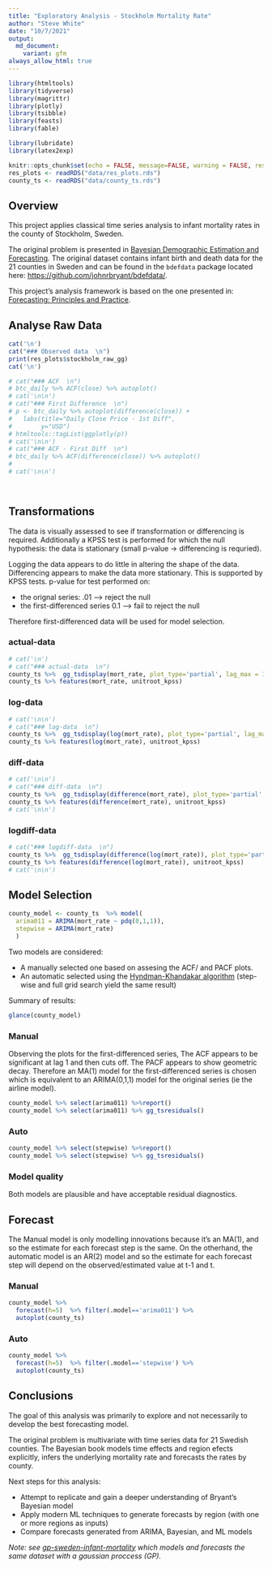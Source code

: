 ```yaml
---
title: "Exploratory Analysis - Stockholm Mortality Rate"
author: "Steve White"
date: "10/7/2021"
output:
  md_document:
    variant: gfm
always_allow_html: true
---
```



```r
library(htmltools)
library(tidyverse)
library(magrittr)
library(plotly)
library(tsibble)
library(feasts)
library(fable)

library(lubridate)
library(latex2exp)

knitr::opts_chunk$set(echo = FALSE, message=FALSE, warning = FALSE, results = "asis")
res_plots <- readRDS("data/res_plots.rds")
county_ts <- readRDS("data/county_ts.rds")

```

## Overview  

This project applies classical time series analysis to infant mortality rates in the county of Stockholm, Sweden.  

The original problem is presented in [Bayesian Demographic Estimation and Forecasting](https://www.taylorfrancis.com/chapters/mono/10.1201/9780429452987-11/infant-mortality-sweden-john-bryant-junni-zhang). The original dataset contains infant birth and death data for the 21 counties in Sweden and can be found in the `bdefdata` package located here: [https://github.com/johnrbryant/bdefdata/](https://github.com/johnrbryant/bdefdata/).   


This project's analysis framework is based on the one presented in:
[Forecasting: Principles and Practice](https://otexts.com/fpp3/arima-r.html).



## Analyse Raw Data {.tabset .tabset-pills}



```r

cat('\n') 
cat("### Observed data  \n")
print(res_plots$stockholm_raw_gg)
cat('\n') 

# cat("### ACF  \n")
# btc_daily %>% ACF(close) %>% autoplot()
# cat('\n\n') 
# cat("### First Difference  \n")
# p <- btc_daily %>% autoplot(difference(close)) +
#   labs(title="Daily Close Price - 1st Diff",
#        y="USD") 
# htmltools::tagList(ggplotly(p))
# cat('\n\n') 
# cat("### ACF - First Diff  \n")
# btc_daily %>% ACF(difference(close)) %>% autoplot()
# 
# cat('\n\n')

  
```

## {-}



## Transformations {.tabset .tabset-pills}

The data is visually assessed to see if transformation or differencing is required.  Additionally a KPSS test is performed for which the null hypothesis: the data is stationary (small p-value -> differencing is requried).

Logging the data appears to do little in altering the shape of the data.  Differencing appears to make the data more stationary.    This is supported by KPSS tests. p-value for test performed on:   


* the orignal series:  .01 --> reject the null
* the first-differenced series  0.1 --> fail to reject the null

Therefore first-differenced data will be used for model selection.  

### actual-data

```r

# cat('\n') 
# cat("### actual-data  \n")
county_ts %>%  gg_tsdisplay(mort_rate, plot_type='partial', lag_max = 12)
county_ts %>% features(mort_rate, unitroot_kpss)

```

### log-data 

```r

# cat('\n\n') 
# cat("### log-data  \n")
county_ts %>%  gg_tsdisplay(log(mort_rate), plot_type='partial', lag_max = 12)
county_ts %>% features(log(mort_rate), unitroot_kpss)
```

### diff-data 

```r

# cat('\n\n') 
# cat("### diff-data  \n")
county_ts %>%  gg_tsdisplay(difference(mort_rate), plot_type='partial', lag_max = 12)
county_ts %>% features(difference(mort_rate), unitroot_kpss)
# cat('\n\n') 

```

### logdiff-data

```r
# cat("### logdiff-data  \n")
county_ts %>%  gg_tsdisplay(difference(log(mort_rate)), plot_type='partial', lag_max = 12)
county_ts %>% features(difference(log(mort_rate)), unitroot_kpss)
# cat('\n\n') 


```

## {-}



## Model Selection {.tabset .tabset-pills}

```r
county_model <- county_ts  %>% model(
  arima011 = ARIMA(mort_rate ~ pdq(0,1,1)),
  stepwise = ARIMA(mort_rate)
  )
```

Two models are considered:  

* A manually selected one based on assesing the ACF/ and PACF plots.
* An automatic selected using the [Hyndman-Khandakar algorithm](https://otexts.com/fpp3/arima-r.html) (step-wise and full grid search yield the same result)

Summary of results:
```r
glance(county_model)
```





### Manual

Observing the plots for the first-differenced series, The ACF appears to be significant at lag 1 and then cuts off.  The PACF appears to show geometric decay.  Therefore an MA(1) model for the first-differenced series is chosen which is equivalent to an ARIMA(0,1,1) model for the original series (ie the airline model).  

```r

county_model %>% select(arima011) %>%report()
county_model %>% select(arima011) %>% gg_tsresiduals()


```



### Auto  


```r

county_model %>% select(stepwise) %>%report()
county_model %>% select(stepwise) %>% gg_tsresiduals()


```

### Model quality

Both models are plausible and have acceptable residual diagnostics.  

## {-}

## Forecast {.tabset .tabset-pills}

The Manual model is only modelling innovations because it's an MA(1), and so the estimate for each forecast step is the same.  On the otherhand, the automatic model is an AR(2) model and so the estimate for each forecast step will depend on the observed/estimated value at t-1 and t.  


### Manual

```r
county_model %>%
  forecast(h=5)  %>% filter(.model=='arima011') %>%
  autoplot(county_ts)
```

### Auto

```r
county_model %>%
  forecast(h=5)  %>% filter(.model=='stepwise') %>%
  autoplot(county_ts)
```

## {-}


## Conclusions

The goal of this analysis was primarily to explore and not necessarily to develop the best forecasting model.  

The original problem is multivariate with time series data for 21 Swedish counties.  The Bayesian book models time effects and region efects explicitly, infers the underlying mortality rate and forecasts the rates by county.

Next steps for this analysis:  

* Attempt to replicate and gain a deeper understanding of Bryant's Bayesian model
* Apply modern ML techniques to generate forecasts by region (with one or more regions as inputs)
* Compare forecasts generated from ARIMA, Bayesian, and ML models

*Note: see [gp-sweden-infant-mortality](https://github.com/stevemichaelwhite/gp-sweden-infant-mortality) which models and forecasts the same dataset with a gaussian proccess (GP).*


